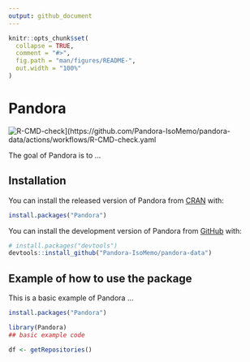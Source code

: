 ```yaml
---
output: github_document
---
```


<!-- README.md is generated from README.Rmd. Please edit that file -->

```r
knitr::opts_chunk$set(
  collapse = TRUE,
  comment = "#>",
  fig.path = "man/figures/README-",
  out.width = "100%"
)
```

# Pandora

<!-- badges: start -->
![R-CMD-check](https://github.com/Pandora-IsoMemo/pandora-data/actions/workflows/R-CMD-check.yaml/badge.svg)](https://github.com/Pandora-IsoMemo/pandora-data/actions/workflows/R-CMD-check.yaml
<!-- badges: end -->

The goal of Pandora is to ...

## Installation

You can install the released version of Pandora from [CRAN](https://CRAN.R-project.org) with:

```r
install.packages("Pandora")
```


You can install the development version of Pandora from [GitHub](https://github.com/) with:

```r
# install.packages("devtools")
devtools::install_github("Pandora-IsoMemo/pandora-data")
```

## Example of how to use the package

This is a basic example of Pandora ...

```r
install.packages("Pandora")

library(Pandora)
## basic example code

df <- getRepositories()


```
